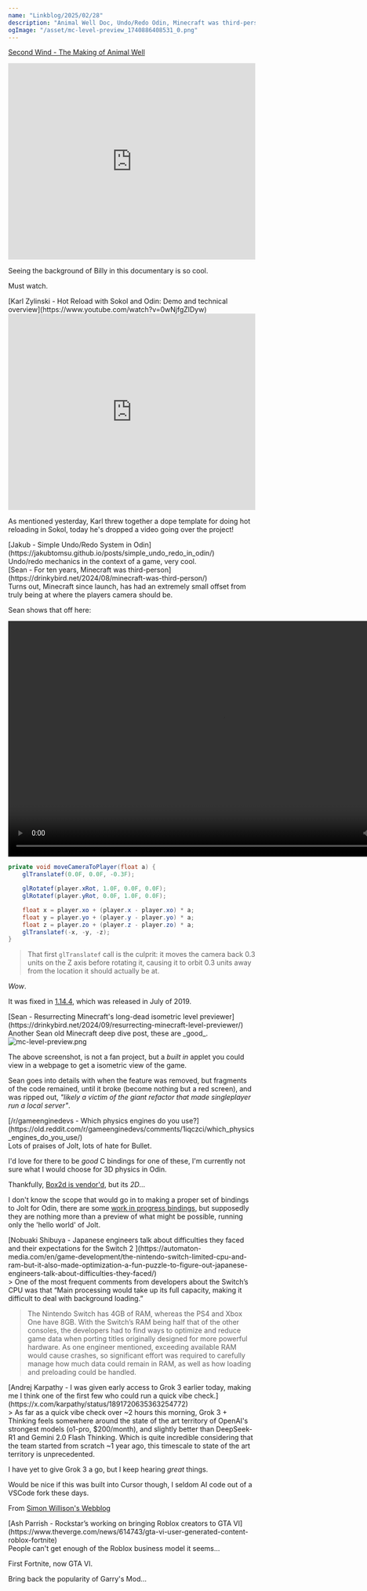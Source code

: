 ```yaml
---
name: "Linkblog/2025/02/28"
description: "Animal Well Doc, Undo/Redo Odin, Minecraft was third-person, Minecraft isometric level preview, What physics engine?, Japanese engineers talk Switch specs, Andrej on Grok 3, Rockstar wants GTA VI 'Roblox'."
ogImage: "/asset/mc-level-preview_1740886408531_0.png"
---
```


[Second Wind - The Making of Animal Well](https://www.youtube.com/watch?v=tffo3U4owwE)

<div class="ml-[2rem] mb-8">
<iframe
    class="my-2"
    width="100%"
    height="400"
    src="https://www.youtube.com/embed/tffo3U4owwE"
    frameborder="0"
    allow="accelerometer; autoplay; clipboard-write; encrypted-media; gyroscope; picture-in-picture"
    allowfullscreen
></iframe>

Seeing the background of Billy in this documentary is so cool.

Must watch.

</div>
[Karl Zylinski - Hot Reload with Sokol and Odin: Demo and technical overview](https://www.youtube.com/watch?v=0wNjfgZlDyw)

<div class="ml-[2rem] mb-8">
<iframe
    class="my-2"
    width="100%"
    height="400"
    src="https://www.youtube.com/embed/0wNjfgZlDyw"
    frameborder="0"
    allow="accelerometer; autoplay; clipboard-write; encrypted-media; gyroscope; picture-in-picture"
    allowfullscreen
></iframe>

As mentioned yesterday, Karl threw together a dope template for doing hot reloading in Sokol, today he's dropped a video going over the project!

</div>
[Jakub - Simple Undo/Redo System in Odin](https://jakubtomsu.github.io/posts/simple_undo_redo_in_odin/)

<div class="ml-[2rem] mb-8">
Undo/redo mechanics in the context of a game, very cool.

</div>
[Sean - For ten years, Minecraft was third-person](https://drinkybird.net/2024/08/minecraft-was-third-person/)

<div class="ml-[2rem] mb-8">
Turns out, Minecraft since launch, has had an extremely small offset from truly being at where the players camera should be.

Sean shows that off here:

<video controls src='/asset/drinkybird-mc-third-person-basically_1740886285669_0.webm' width='852' height='480'></video>

```java
private void moveCameraToPlayer(float a) {
    glTranslatef(0.0F, 0.0F, -0.3F);

    glRotatef(player.xRot, 1.0F, 0.0F, 0.0F);
    glRotatef(player.yRot, 0.0F, 1.0F, 0.0F);

    float x = player.xo + (player.x - player.xo) * a;
    float y = player.yo + (player.y - player.yo) * a;
    float z = player.zo + (player.z - player.zo) * a;
    glTranslatef(-x, -y, -z);
}
```

> That first `glTranslatef` call is the culprit: it moves the camera back 0.3 units on the Z axis before rotating it, causing it to orbit 0.3 units away from the location it should actually be at.

_Wow_.

It was fixed in [1.14.4](https://minecraft.wiki/w/Java_Edition_1.14.4), which was released in July of 2019.

</div>
[Sean - Resurrecting Minecraft's long-dead isometric level previewer](https://drinkybird.net/2024/09/resurrecting-minecraft-level-previewer/)

<div class="ml-[2rem] mb-8">
Another Sean old Minecraft deep dive post, these are _good_.

<Image src='/asset/mc-level-preview_1740886408531_0.png' alt='mc-level-preview.png' width={1280} height={720} />

The above screenshot, is not a fan project, but a _built in_ applet you could view in a webpage to get a isometric view of the game.

Sean goes into details with when the feature was removed, but fragments of the code remained, until it broke (become nothing but a red screen), and was ripped out, _"likely a victim of the giant refactor that made singleplayer run a local server"_.

</div>
[/r/gameenginedevs - Which physics engines do you use?](https://old.reddit.com/r/gameenginedevs/comments/1iqczci/which_physics_engines_do_you_use/)

<div class="ml-[2rem] mb-8">
Lots of praises of Jolt, lots of hate for Bullet.

I'd love for there to be _good_ C bindings for one of these, I'm currently not sure what I would choose for 3D physics in Odin.

Thankfully, [Box2d is vendor'd](https://pkg.odin-lang.org/vendor/box2d/), but its _2D_...

I don't know the scope that would go in to making a proper set of bindings to Jolt for Odin, there are some [work in progress bindings](https://gitlab.com/raygarner13/jolt), but supposedly they are nothing more than a preview of what might be possible, running only the 'hello world' of Jolt.

</div>
[Nobuaki Shibuya - Japanese engineers talk about difficulties they faced and their expectations for the Switch 2 ](https://automaton-media.com/en/game-development/the-nintendo-switch-limited-cpu-and-ram-but-it-also-made-optimization-a-fun-puzzle-to-figure-out-japanese-engineers-talk-about-difficulties-they-faced/)

<div class="ml-[2rem] mb-8">
> One of the most frequent comments from developers about the Switch’s CPU was that “Main processing would take up its full capacity, making it difficult to deal with background loading.”

> The Nintendo Switch has 4GB of RAM, whereas the PS4 and Xbox One have 8GB. With the Switch’s RAM being half that of the other consoles, the developers had to find ways to optimize and reduce game data when porting titles originally designed for more powerful hardware. As one engineer mentioned, exceeding available RAM would cause crashes, so significant effort was required to carefully manage how much data could remain in RAM, as well as how loading and preloading could be handled.

</div>
[Andrej Karpathy - I was given early access to Grok 3 earlier today, making me I think one of the first few who could run a quick vibe check.](https://x.com/karpathy/status/1891720635363254772)

<div class="ml-[2rem] mb-8">
> As far as a quick vibe check over ~2 hours this morning, Grok 3 + Thinking feels somewhere around the state of the art territory of OpenAI's strongest models (o1-pro, $200/month), and slightly better than DeepSeek-R1 and Gemini 2.0 Flash Thinking. Which is quite incredible considering that the team started from scratch ~1 year ago, this timescale to state of the art territory is unprecedented.

I have yet to give Grok 3 a go, but I keep hearing _great_ things.

Would be nice if this was built into Cursor though, I seldom AI code out of a VSCode fork these days.

<div class="w-full h-4"></div>

From [Simon Willison's Webblog](https://simonwillison.net/2025/Feb/18/andrej-karpathy-grok-3/)

</div>
[Ash Parrish - Rockstar’s working on bringing Roblox creators to GTA VI](https://www.theverge.com/news/614743/gta-vi-user-generated-content-roblox-fortnite)

<div class="ml-[2rem] mb-8">
People can't get enough of the Roblox business model it seems...

First Fortnite, now GTA VI.

Bring back the popularity of Garry's Mod...

</div>
